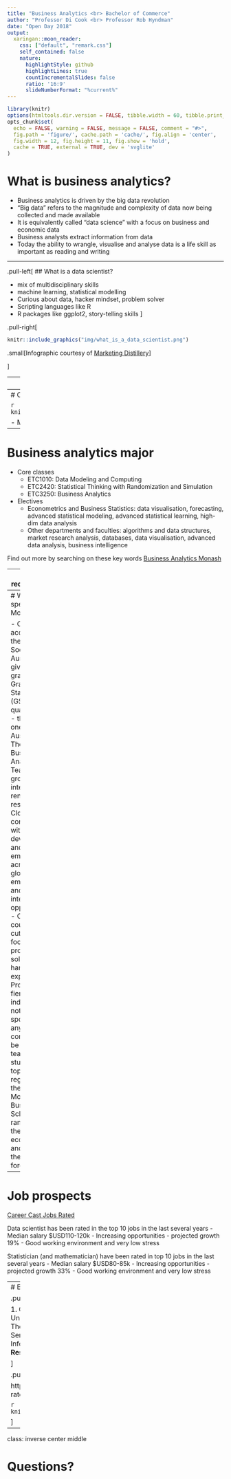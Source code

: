 ```yaml
---
title: "Business Analytics <br> Bachelor of Commerce"
author: "Professor Di Cook <br> Professor Rob Hyndman"
date: "Open Day 2018"
output:
  xaringan::moon_reader:
    css: ["default", "remark.css"]
    self_contained: false
    nature:
      highlightStyle: github
      highlightLines: true
      countIncrementalSlides: false
      ratio: '16:9'
      slideNumberFormat: "%current%"
---
```


```r
library(knitr)
options(htmltools.dir.version = FALSE, tibble.width = 60, tibble.print_min = 6)
opts_chunk$set(
  echo = FALSE, warning = FALSE, message = FALSE, comment = "#>",
  fig.path = 'figure/', cache.path = 'cache/', fig.align = 'center',
  fig.width = 12, fig.height = 11, fig.show = 'hold',
  cache = TRUE, external = TRUE, dev = 'svglite'
)
```


# What is business analytics?

* Business analytics is driven by the big data revolution
* "Big data" refers to the magnitude and complexity of data now being collected and made available
* It is equivalently called  "data science" with a focus on business and economic data
* Business analysts extract information from data
* Today the ability to wrangle, visualise and analyse data is a life skill as important as reading and writing

---


.pull-left[
## What is a data scientist?

- mix of multidisciplinary skills
- machine learning, statistical modelling
- Curious about data, hacker mindset, problem solver
- Scripting languages like R
- R packages like ggplot2, story-telling skills
]

.pull-right[

```r
knitr::include_graphics("img/what_is_a_data_scientist.png")
```
.small[Infographic courtesy of [Marketing Distillery](https://www.themarketingdistillery.com)]

]

---
# Related Majors in B. Commerce


```r
knitr::include_graphics("img/majors.png")
```

---
# Course structure


```r
knitr::include_graphics("img/course_structure.png")
```

- Major = 48 points, minor = 12 points

---
# Business analytics major

- Core classes
    - ETC1010: Data Modeling and Computing
    - ETC2420: Statistical Thinking with Randomization and Simulation
    - ETC3250: Business Analytics
- Electives
    - Econometrics and Business Statistics: data visualisation, forecasting, advanced statistical modeling, advanced statistical learning, high-dim data analysis
    - Other departments and faculties: algorithms and data structures, market research analysis, databases, data visualisation, advanced data analysis, business intelligence

Find out more by searching on these key words [Business Analytics Monash](https://www.monash.edu/business/future-students/undergraduate-study-options/bachelor-of-commerce)

---
# Entry requirements

- Need to be admitted to Bachelor of Commerce
- 2018 entry:
    - 90.35 "clearly in" ATAR
    - 80.85 lowest ATAR offer
    - will probably rise for 2019 intake
- Prequisites (domestic)
    - Math: Units 3 & 4: a study score of at least 25 in Mathematical Methods (any) or Specialist Mathematics
    - English: Units 3 & 4: a study score of at least 30 in English (EAL) or 25 in English other than EAL

---
# What’s special about Monash?

- Our major is accredited by the Statistical Society of Australia, giving graduates a Graduate Statistician (GStat) qualification  - the only one in Australia
- The Monash Business Analytics Team is a group of internationally renowned researchers
- Close connections with leaders, developers and employers across the globe for employment and internship opportunities
- Our courses are cutting edge, focusing on problem solving and hands-on experience
- Program is fiercely independent, not sponsored by any software company, to be able to teach students the top tools regardless of the source
- Monash Business School ranked 7th in the world in econometrics and 14th in the world in forecasting.

---
# Job prospects

[Career Cast Jobs Rated](https://www.careercast.com/jobs-rated/2018-jobs-rated-report)

Data scientist has been rated in the top 10 jobs in the last several years
- Median salary $USD110-120k
- Increasing opportunities - projected growth 19%
- Good working environment and very low stress

Statistician (and mathematician) have been rated in top 10 jobs in the last several years
- Median salary $USD80-85k
- Increasing opportunities - projected growth 33%
- Good working environment and very low stress

---
# Best jobs in the world

.pull-left[

1. Genetic counsellor
1. **Mathematician**
1. University Professor
1. Occupational Therapist
1. **Statistician**
1. Medical Services Manager
1. **Data Scientist**
1. Information Security Analyst
1. **Operations Research Analyst**
1. **Actuary**

]

.pull-right[

https://www.careercast.com/jobs-rated/2018-jobs-rated-report

```r
knitr::include_graphics("img/deming.jpg")
```

]

---
class: inverse center middle

# Questions?
